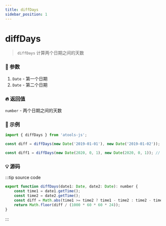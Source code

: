 ```yaml
---
title: diffDays
sidebar_position: 1
---
```


# diffDays

> `diffDays` 计算两个日期之间的天数

### :bento: 参数

1. `Date` - 第一个日期
2. `Date` - 第二个日期

### :fire: 返回值

`number` - 两个日期之间的天数

### :rocket: 示例

```jsx
import { diffDays } from 'atools-js';

const diff = diffDays(new Date('2019-01-01'), new Date('2019-01-02')); // 1

const diff1 = diffDays(new Date(2020, 0, 1), new Date(2020, 0, 1)); // 0
```

### :bulb: 源码

:::tip source code

```js title="/atools/_time/diffDays.ts"
export function diffDays(date1: Date, date2: Date): number {
    const time1 = date1.getTime();
    const time2 = date2.getTime();
    const diff = Math.abs(time1 >= time2 ? time1 - time2 : time2 - time1);
    return Math.floor(diff / (1000 * 60 * 60 * 24));
}
```

:::
